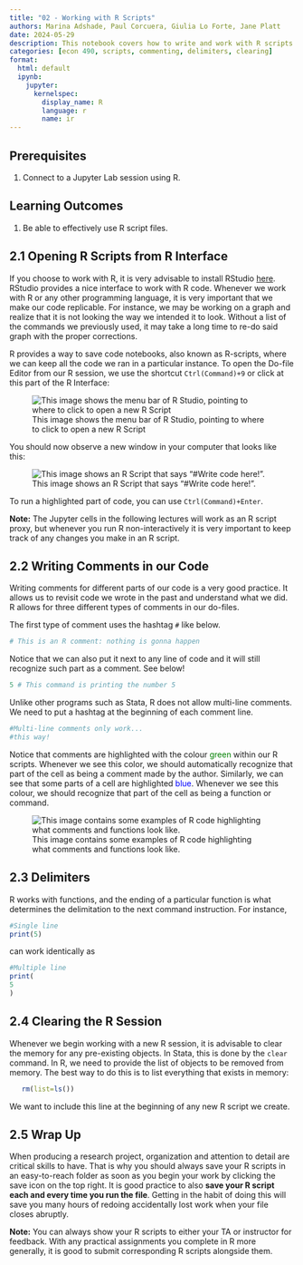 ```yaml
---
title: "02 - Working with R Scripts"
authors: Marina Adshade, Paul Corcuera, Giulia Lo Forte, Jane Platt
date: 2024-05-29
description: This notebook covers how to write and work with R scripts. We go over how to create a script, commenting, and preparing our R session. 
categories: [econ 490, scripts, commenting, delimiters, clearing]
format: 
  html: default
  ipynb:
    jupyter:
      kernelspec:
        display_name: R
        language: r
        name: ir
---
```




## Prerequisites 

1. Connect to a Jupyter Lab session using R.

## Learning Outcomes

1. Be able to effectively use R script files.


## 2.1 Opening R Scripts from R Interface

If you choose to work with R, it is very advisable to install RStudio [here](https://www.rstudio.com/). RStudio provides a nice interface to work with R code. Whenever we work with R or any other programming language, it is very important that we make our code replicable. For instance, we may be working on a graph and realize that it is not looking the way we intended it to look. Without a list of the commands we previously used, it may take a long time to re-do said graph with the proper corrections. 

R provides a way to save code notebooks, also known as R-scripts, where we can keep all the code we ran in a particular instance. To open the Do-file Editor from our R session, we use the shortcut `Ctrl(Command)+9` or click at this part of the R Interface:

![This image shows the menu bar of R Studio, pointing to where to click to open a new R Script](img/Rstudio.png)

You should now observe a new window in your computer that looks like this:

![This image shows an R Script that says "#Write code here!". ](img/rscript.png)

To run a highlighted part of code, you can use `Ctrl(Command)+Enter`. 

<div class="alert alert-info">

**Note:** The Jupyter cells in the following lectures will work as an R script proxy, but whenever you run R non-interactively it is very important to keep track of any changes you make in an R script.</div>

## 2.2 Writing Comments in our Code

Writing comments for different parts of our code is a very good practice. It allows us to revisit code we wrote in the past and understand what we did. R allows for three different types of comments in our do-files. 

The first type of comment uses the hashtag `#` like below.

```r
# This is an R comment: nothing is gonna happen
```

Notice that we can also put it next to any line of code and it will still recognize such part as a comment. See below!

```r
5 # This command is printing the number 5
```

Unlike other programs such as Stata, R does not allow multi-line comments. We need to put a hashtag at the beginning of each comment line.

```r
#Multi-line comments only work...
#this way!
```

Notice that comments are highlighted with the colour <font color='green'>green</font>  within our R scripts. Whenever we see this color, we should automatically recognize that part of the cell as being a comment made by the author. Similarly, we can see that some parts of a cell are highlighted <font color='blue'>blue</font>. Whenever we see this colour, we should recognize that part of the cell as being a function or command.

![This image contains some examples of R code highlighting what comments and functions look like.](img/rcode.png)

## 2.3 Delimiters 

R works with functions, and the ending of a particular function is what determines the delimitation to the next command instruction. For instance,

```r
#Single line 
print(5) 
```

can work identically as

```r
#Multiple line
print(
5
)
```

## 2.4 Clearing the R Session

Whenever we begin working with a new R session, it is advisable to clear the memory for any pre-existing objects. In Stata, this is done by the `clear` command. In R, we need to provide the list of objects to be removed from memory. The best way to do this is to list everything that exists in memory:

```r
   rm(list=ls())
```

We want to include this line at the beginning of any new R script we create.

## 2.5 Wrap Up

When producing a research project, organization and attention to detail are critical skills to have. That is why you should always save your R scripts in an easy-to-reach folder as soon as you begin your work by clicking the save icon on the top right. It is good practice to also **save your R script each and every time you run the file**. Getting in the habit of doing this will save you many hours of redoing accidentally lost work when your file closes abruptly.

<div class="alert alert-info">

**Note:** You can always show your R scripts to either your TA or instructor for feedback. With any practical assignments you complete in R more generally, it is good to submit corresponding R scripts alongside them. </div>

